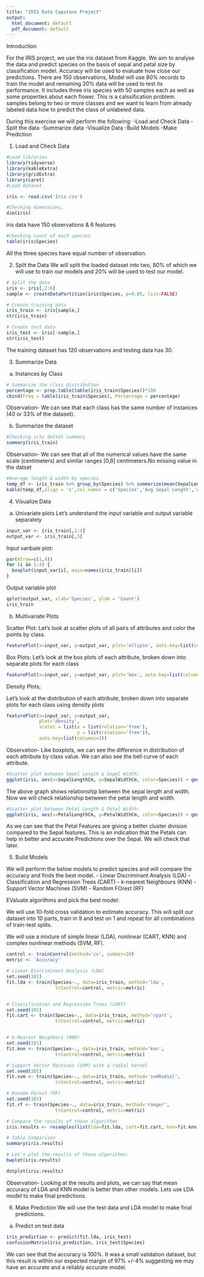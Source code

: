 ---
title: "IRIS Data Capstone Project"
output:
  html_document: default
  pdf_document: default
---

Introduction

For the IRIS project, we use the iris dataset from Kaggle. We aim to analyse the data and predict species on the basis of sepal and petal size by classification model. Accuracy will be used to evaluate how close our predictions.
There are 150 observations, Model will use 80% records to train the model and remaining 20% data will be used to test its performance. It includes three iris species with 50 samples each as well as some properties about each flower. 
This is a calssification problem. samples belong to two or more classes and we want to learn from already labeled data how to predict the class of unlabeled data.

During this exercise we will perform the following:
-Load and Check Data
-Split the data
-Summarize data
-Visualize Data
-Build Models
-Make Prediction

1. Load and Check Data
```{r}
#Load libraries
library(tidyverse)
library(kableExtra)
library(gridExtra)
library(caret)
#Load dataset

iris <- read.csv('Iris.csv')
```

```{r}
#Checking dimensions,  
dim(iris)
```
iris data have 150 observations & 6 features

```{r}
#checking count of each species
table(iris$Species)
```
All the three species have equal number of observation.

2. Split the Data
We will split the loaded dataset into two, 80% of which we will use to train our models and 20% will be used to test our model.
```{r}
# Split the data
iris <- iris[,2:6]
sample <- createDataPartition(iris$Species, p=0.80, list=FALSE)

# Create training data
iris_train <- iris[sample,]
str(iris_train)
```

```{r}
# Create test data
iris_test <- iris[-sample,]
str(iris_test)
```
The training dataset has 120 observations and testing data has 30.

3. Summarize Data
a) Instances by Class
```{r}
# Summarize the class distribution
percentage <- prop.table(table(iris_train$Species))*100
cbind(Freq = table(iris_train$Species), Percentage = percentage)
```
Observation- We can see that each class has the same number of instances (40 or 33% of the dataset).

b) Summarize the dataset

```{r}
#Checking iris datset summary
summary(iris_train)
```
Observation- We can see that all of the numerical values have the same scale (centimeters) and similar ranges [0,8] centimeters.No missing value in the datset

```{r}
#Average length & width by species
temp_df <- iris_train %>% group_by(Species) %>% summarize(mean(SepalLengthCm),mean(SepalWidthCm),mean(PetalLengthCm),mean(PetalWidthCm))
kable(temp_df,align = 'c',col.names = c('Species','Avg Sepal Length','Avg Sepal Width','Avg Petal Length','Avg Petal Width')) 

```

4. Visualize Data

a) Univariate plots
Let's understand the input variable and output variable separately
```{r}
input_var <- iris_train[,1:4]
output_var <- iris_train[,5]
```

Input varibale plot:
```{r}
par(mfrow=c(1,4))
for (i in 1:4) {
  boxplot(input_var[i], main=names(iris_train)[i])
}
```

Output variable plot

```{r}
qplot(output_var, xlab='Species', ylab = 'Count')
iris_train
```

b) Multivariate Plots

Scatter Plot:
Let's look at scatter plots of all pairs of attributes and color the points by class.

```{r}
featurePlot(x=input_var, y=output_var, plot='ellipse', auto.key=list(columns=3))
```

Box Plots:
Let's look at the box plots of each attribute, broken down into separate plots for each class
```{r}
featurePlot(x=input_var, y=output_var, plot='box', auto.key=list(columns=3))
```

Density Plots;

Let's look at the distribution of each attribute, broken down into separate plots for each class using density plots

```{r}
featurePlot(x=input_var, y=output_var, 
            plot='density', 
            scales = list(x = list(relation='free'),
                          y = list(relation='free')),
            auto.key=list(columns=3))
```

Observation- Like boxplots, we can see the difference in distribution of each attribute by class value. We can also see the bell curve of each attribute.



```{r}
#Scatter plot between Sepel Length & Sepel Width:
ggplot(iris, aes(x=SepalLengthCm, y=SepalWidthCm, color=Species)) + geom_point() + labs(title="Scatterplot", x="Sepal Length", y="Sepal Width")
```
The above graph shows relationship between the sepal length and width. Now we will check relationship between the petal length and width.

```{r}
#Scatter plot between Petal Length & Petal Width:
ggplot(iris, aes(x=PetalLengthCm, y=PetalWidthCm, color=Species)) + geom_point() + labs(title="Scatterplot", x="Petal Length", y="Petal Width") 
```
As we can see that the Petal Features are giving a better cluster division compared to the Sepal features. This is an indication that the Petals can help in better and accurate Predictions over the Sepal. We will check that later.

5. Build Models

We will perform the below models to predict species and will compare the accuracy and finds the best model.
- Linear Discriminant Analysis (LDA)
- Classification and Regression Trees (CART)
- k-nearest Neighbours (KNN)
- Support Vector Machines (SVM)
- Random FOrest (RF)

EValuate algorithms and pick the best model:

We will use 10-fold cross validation to estimate accuracy. This will split our dataset into 10 parts, train in 9 and test on 1 and repeat for all combinations of train-test splits.

We will use a mixture of simple linear (LDA), nonlinear (CART, KNN) and complex nonlinear methods (SVM, RF).

```{r}
control <- trainControl(method='cv', number=10)
metric <- 'Accuracy'

# Linear Discriminant Analysis (LDA)
set.seed(101)
fit.lda <- train(Species~., data=iris_train, method='lda', 
                  trControl=control, metric=metric)


# Classification and Regression Trees (CART)
set.seed(101)
fit.cart <- train(Species~., data=iris_train, method='rpart', 
                  trControl=control, metric=metric)


# k-Nearest Neighbors (KNN)
set.seed(101)
fit.knn <- train(Species~., data=iris_train, method='knn', 
                  trControl=control, metric=metric)

# Support Vector Machines (SVM) with a radial kernel
set.seed(101)
fit.svm <- train(Species~., data=iris_train, method='svmRadial', 
                  trControl=control, metric=metric)

# Random Forest (RF)
set.seed(101)
fit.rf <- train(Species~., data=iris_train, method='ranger', 
                  trControl=control, metric=metric)
```

```{r}
# Compare the results of these algorithms
iris.results <- resamples(list(lda=fit.lda, cart=fit.cart, knn=fit.knn, svm=fit.svm, rf=fit.rf))

# Table Comparison
summary(iris.results)
```

```{r}
# Let's plot the results of these algorithms:
bwplot(iris.results)
```


```{r}
dotplot(iris.results)
```
Observation- Looking at the results and plots, we can say that mean accuracy of LDA and KNN model is better than other models. Lets use LDA model to make final predictions.

6. Make Prediction
We will use the test data and LDA model to make final predictions.

a) Predict on test data

```{r}
iris_prediction <- predict(fit.lda, iris_test)
confusionMatrix(iris_prediction, iris_test$Species)
```

We can see that the accuracy is 100%. It was a small validation dataset, but this result is within our expected margin of 97% +/-4% suggesting we may have an accurate and a reliably accurate model.
